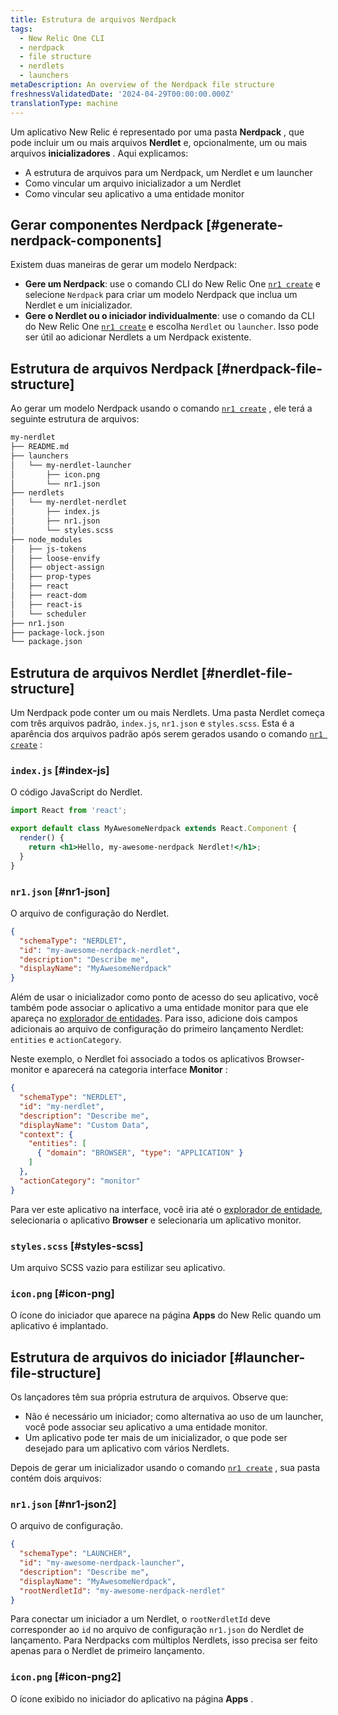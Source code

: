 ```yaml
---
title: Estrutura de arquivos Nerdpack
tags:
  - New Relic One CLI
  - nerdpack
  - file structure
  - nerdlets
  - launchers
metaDescription: An overview of the Nerdpack file structure
freshnessValidatedDate: '2024-04-29T00:00:00.000Z'
translationType: machine
---
```


Um aplicativo New Relic é representado por uma pasta **Nerdpack** , que pode incluir um ou mais arquivos **Nerdlet** e, opcionalmente, um ou mais arquivos **inicializadores** . Aqui explicamos:

* A estrutura de arquivos para um Nerdpack, um Nerdlet e um launcher
* Como vincular um arquivo inicializador a um Nerdlet
* Como vincular seu aplicativo a uma entidade monitor

## Gerar componentes Nerdpack [#generate-nerdpack-components]

Existem duas maneiras de gerar um modelo Nerdpack:

* **Gere um Nerdpack**: use o comando CLI do New Relic One [`nr1 create`](/docs/new-relic-solutions/build-nr-ui/nr1-cli/nr1-common/#nr1-create) e selecione `Nerdpack` para criar um modelo Nerdpack que inclua um Nerdlet e um inicializador.
* **Gere o Nerdlet ou o iniciador individualmente**: use o comando da CLI do New Relic One [`nr1 create`](/docs/new-relic-solutions/build-nr-ui/nr1-cli/nr1-common/#nr1-create) e escolha `Nerdlet` ou `launcher`. Isso pode ser útil ao adicionar Nerdlets a um Nerdpack existente.

## Estrutura de arquivos Nerdpack [#nerdpack-file-structure]

Ao gerar um modelo Nerdpack usando o comando [`nr1 create`](/docs/new-relic-solutions/build-nr-ui/nr1-cli/nr1-common/#nr1-create) , ele terá a seguinte estrutura de arquivos:

```txt copyable=false lineNumbers=false
my-nerdlet
├── README.md
├── launchers
│   └── my-nerdlet-launcher
│       ├── icon.png
│       └── nr1.json
├── nerdlets
│   └── my-nerdlet-nerdlet
│       ├── index.js
│       ├── nr1.json
│       └── styles.scss
├── node_modules
│   ├── js-tokens
│   ├── loose-envify
│   ├── object-assign
│   ├── prop-types
│   ├── react
│   ├── react-dom
│   ├── react-is
│   └── scheduler
├── nr1.json
├── package-lock.json
└── package.json
```

## Estrutura de arquivos Nerdlet [#nerdlet-file-structure]

Um Nerdpack pode conter um ou mais Nerdlets. Uma pasta Nerdlet começa com três arquivos padrão, `index.js`, `nr1.json` e `styles.scss`. Esta é a aparência dos arquivos padrão após serem gerados usando o comando [`nr1 create`](/docs/new-relic-solutions/build-nr-ui/nr1-cli/nr1-common/#nr1-create) :

### `index.js` [#index-js]

O código JavaScript do Nerdlet.

```jsx copy=false lineNumbers=false
import React from 'react';

export default class MyAwesomeNerdpack extends React.Component {
  render() {
    return <h1>Hello, my-awesome-nerdpack Nerdlet!</h1>;
  }
}
```

### `nr1.json` [#nr1-json]

O arquivo de configuração do Nerdlet.

```json copy=false lineNumbers=false
{
  "schemaType": "NERDLET",
  "id": "my-awesome-nerdpack-nerdlet",
  "description": "Describe me",
  "displayName": "MyAwesomeNerdpack"
}
```

Além de usar o inicializador como ponto de acesso do seu aplicativo, você também pode associar o aplicativo a uma entidade monitor para que ele apareça no [explorador de entidades](/docs/new-relic-solutions/new-relic-one/core-concepts/new-relic-explorer-view-performance-across-apps-services-hosts/). Para isso, adicione dois campos adicionais ao arquivo de configuração do primeiro lançamento Nerdlet: `entities` e `actionCategory`.

Neste exemplo, o Nerdlet foi associado a todos os aplicativos Browser-monitor e aparecerá na categoria interface **Monitor** :

```json copy=false lineNumbers=false
{
  "schemaType": "NERDLET",
  "id": "my-nerdlet",
  "description": "Describe me",
  "displayName": "Custom Data",
  "context": {
    "entities": [
      { "domain": "BROWSER", "type": "APPLICATION" }
    ]
  },
  "actionCategory": "monitor"
}
```

Para ver este aplicativo na interface, você iria até o [explorador de entidade](/docs/new-relic-solutions/new-relic-one/core-concepts/new-relic-explorer-view-performance-across-apps-services-hosts/), selecionaria o aplicativo **Browser** e selecionaria um aplicativo monitor.

### `styles.scss` [#styles-scss]

Um arquivo SCSS vazio para estilizar seu aplicativo.

### `icon.png` [#icon-png]

O ícone do iniciador que aparece na página **Apps** do New Relic quando um aplicativo é implantado.

## Estrutura de arquivos do iniciador [#launcher-file-structure]

Os lançadores têm sua própria estrutura de arquivos. Observe que:

* Não é necessário um iniciador; como alternativa ao uso de um launcher, você pode associar seu aplicativo a uma entidade monitor.
* Um aplicativo pode ter mais de um inicializador, o que pode ser desejado para um aplicativo com vários Nerdlets.

Depois de gerar um inicializador usando o comando [`nr1 create`](/docs/new-relic-solutions/build-nr-ui/nr1-cli/nr1-common/#nr1-create) , sua pasta contém dois arquivos:

### `nr1.json` [#nr1-json2]

O arquivo de configuração.

```json copy=false lineNumbers=false
{
  "schemaType": "LAUNCHER",
  "id": "my-awesome-nerdpack-launcher",
  "description": "Describe me",
  "displayName": "MyAwesomeNerdpack",
  "rootNerdletId": "my-awesome-nerdpack-nerdlet"
}
```

Para conectar um iniciador a um Nerdlet, o `rootNerdletId` deve corresponder ao `id` no arquivo de configuração `nr1.json` do Nerdlet de lançamento. Para Nerdpacks com múltiplos Nerdlets, isso precisa ser feito apenas para o Nerdlet de primeiro lançamento.

### `icon.png` [#icon-png2]

O ícone exibido no iniciador do aplicativo na página **Apps** .

